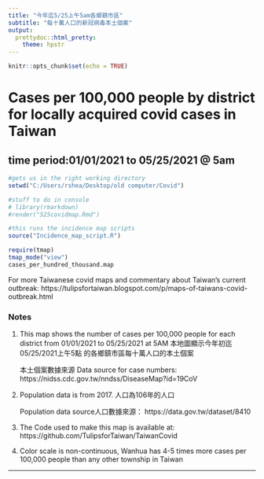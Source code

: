 ---
title: "今年迄5/25上午5am各鄉鎮市區"
subtitle: "每十萬人口的新冠病毒本土個案"
output:
  prettydoc::html_pretty:
    theme: hpstr
---

```{r setup, include=FALSE}
knitr::opts_chunk$set(echo = TRUE)
```

# Cases per 100,000 people by district for locally acquired covid cases in Taiwan
## time period:01/01/2021 to 05/25/2021 @ 5am

```{r incidence map script, include=FALSE}
#gets us in the right working directory
setwd("C:/Users/rshea/Desktop/old computer/Covid")

#stuff to do in console
# library(rmarkdown)
#render("525covidmap.Rmd")

#this runs the incidence map scripts
source("Incidence_map_script.R")

```


```{r Prevalence map, echo=FALSE}
require(tmap)
tmap_mode("view")
cases_per_hundred_thousand.map
```

For more Taiwanese covid maps and commentary about Taiwan's current outbreak: https://tulipsfortaiwan.blogspot.com/p/maps-of-taiwans-covid-outbreak.html 

### Notes
1. This map shows the number of cases per 100,000 people for each district from  01/01/2021 to 05/25/2021 at 5AM
本地圖顯示今年初迄05/25/2021上午5點
的各鄉鎮市區每十萬人口的本土個案
   
   本土個案數據來源 Data source for case numbers:     https://nidss.cdc.gov.tw/nndss/DiseaseMap?id=19CoV

2. Population data is from 2017. 人口為106年的人口
   
   Population data source人口數據來源： https://data.gov.tw/dataset/8410

3. The Code used to make this map is available at: 
https://github.com/TulipsforTaiwan/TaiwanCovid

4. Color scale is non-continuous, Wanhua has 4-5 times more cases per 100,000 people than any other township in Taiwan

-----